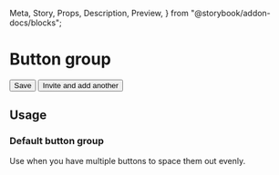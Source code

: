  Meta,
  Story,
  Props,
  Description,
  Preview,
} from "@storybook/addon-docs/blocks";

<Meta title="Components / Actions / Button group" component={ButtonGroup} />

# Button group

<Description of={ButtonGroup} />

<Preview withToolbar>
  <Story name="Example">
    <ButtonGroup>
      <Button>Save</Button>
      <Button outline>Invite and add another</Button>
    </ButtonGroup>
  </Story>
</Preview>

<Props of={ButtonGroup} />

## Usage

### Default button group

Use when you have multiple buttons to space them out evenly.
